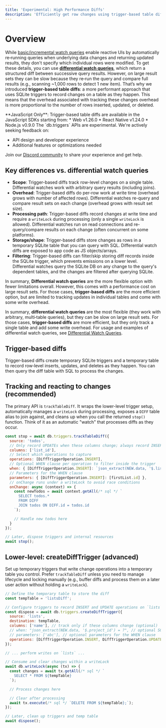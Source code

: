 ```yaml
---
title: 'Experimental: High Performance Diffs'
description: 'Efficiently get row changes using trigger-based table diffs (JS)'
---
```


# Overview

While [basic/incremental watch queries](/usage/use-case-examples/watch-queries) enable reactive UIs by automatically re‑running queries when underlying data changes and returning updated results, they don't specify which individual rows were modified. To get these details, you can use [**differential watch queries**](/usage/use-case-examples/watch-queries#differential-watch-queries), which return a structured diff between successive query results. However, on large result sets they can be slow because they re‑run the query and compare full results (e.g., scanning ~1,000 rows to detect 1 new item). That’s why we introduced **trigger‑based table diffs**: a more performant approach that uses SQLite triggers to record changes on a table as they happen. This means that the overhead associated with tracking these changes overhead is more proportional to the number of rows inserted, updated, or deleted.

<Note>
  **JavaScript Only**: Trigger-based table diffs are available in the JavaScript SDKs starting from:
  * Web v1.26.0
  * React Native v1.24.0
  * Node.js v0.9.0
</Note>

<Warning>
The `db.triggers` APIs are experimental. We're actively seeking feedback on:

- API design and developer experience
- Additional features or optimizations needed

Join our [Discord community](https://discord.gg/powersync) to share your experience and get help.
</Warning>

## Key differences vs. differential watch queries

- **Scope**: Trigger-based diffs track row-level changes on a single table. Differential watches work with arbitrary query results (including joins).
- **Overhead**: Trigger-based diffs do per-row work at write time (overhead grows with number of affected rows). Differential watches re-query and compare result sets on each change (overhead grows with result set size).
- **Processing path**: Trigger-based diffs record changes at write time and require a `writeLock` during processing (only a single `writeLock` is allowed). Differential watches run on read connections and re-query/compare results on each change (often concurrent on some platforms).
- **Storage/shape**: Trigger-based diffs store changes as rows in a temporary SQLite table that you can query with SQL. Differential watch diffs are exposed to app code as JS objects/arrays.
- **Filtering**: Trigger-based diffs can filter/skip storing diff records inside the SQLite trigger, which prevents emissions on a lower level. Differential watches query the SQLite DB on any change to the query's dependent tables, and the changes are filtered after querying SQLite.

In summary, **Differential watch queries** are the more flexible option with fewer limitations overall. However, this comes with a performance cost on large result sets. For those cases, **trigger-based diffs** are the more efficient option, but are limited to tracking updates in individual tables and come with some write overhead.

In summary, **differential watch queries** are the most flexible (they work with arbitrary, multi‑table queries), but they can be slow on large result sets. For those cases, **trigger-based diffs** are more efficient, but they only track a single table and add some write overhead. For usage and examples of differential watch queries, see [Differential Watch Queries](/usage/use-case-examples/watch-queries#differential-watch-queries).

 
## Trigger-based diffs

Trigger-based diffs create temporary SQLite triggers and a temporary table to record row‑level inserts, updates, and deletes as they happen. You can then query the diff table with SQL to process the changes.

## Tracking and reacting to changes (recommended)

The primary API is `trackTableDiff`. It wraps the lower-level trigger setup, automatically manages a `writeLock` during processing, exposes a `DIFF` table alias to join against, and cleans up when you call the returned `stop()` function. Think of it as an automatic "watch" that processes diffs as they occur.

```javascript
const stop = await db.triggers.trackTableDiff({
  source: 'todos',
  // Only record UPDATEs when these columns change; always record INSERT/DELETE
  columns: ['list_id'],
  // Select which operations to capture
  operations: [DiffTriggerOperation.INSERT],
  // Optional WHEN clause per operation to filter inside the trigger
  when: { [DiffTriggerOperation.INSERT]: `json_extract(NEW.data, '$.list_id') = ?` },
  // Parameters for the WHEN clause
  parameters: { [DiffTriggerOperation.INSERT]: [firstList.id] },
  // onChange runs under a writeLock to avoid race conditions
  onChange: async (context) => {
    const newTodos = await context.getAll(/* sql */ `
      SELECT todos.*
      FROM DIFF
      JOIN todos ON DIFF.id = todos.id
    `);

    // Handle new todos here
  }
});

// Later, dispose triggers and internal resources
await stop();
```

## Lower-level: createDiffTrigger (advanced)

Set up temporary triggers that write change operations into a temporary table you control. Prefer `trackTableDiff` unless you need to manage lifecycle and locking manually (e.g., buffer diffs and process them on a later user action without holding a `writeLock`).

```javascript
// Define the temporary table to store the diff
const tempTable = 'listsDiff';

// Configure triggers to record INSERT and UPDATE operations on `lists`
const dispose = await db.triggers.createDiffTrigger({
  source: 'lists',
  destination: tempTable,
  columns: ['name'], // track only if these columns change (optional)
  // when: "json_extract(NEW.data, '$.project_id') = ?", // optional SQL filter
  // parameters: ['abc'], // optional parameters for the WHEN clause
  operations: [DiffTriggerOperation.INSERT, DiffTriggerOperation.UPDATE]
});

// ... perform writes on `lists` ...

// Consume and clear changes within a writeLock
await db.writeLock(async (tx) => {
  const changes = await tx.getAll(/* sql */ `
    SELECT * FROM ${tempTable}
  `);

  // Process changes here

  // Clear after processing
  await tx.execute(/* sql */ `DELETE FROM ${tempTable};`);
});

// Later, clean up triggers and temp table
await dispose();
```

 

 

